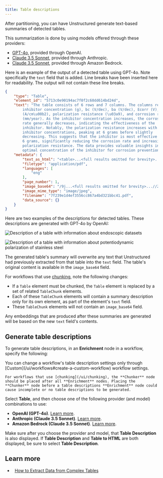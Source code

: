 ```yaml
---
title: Table descriptions
---
```


After partitioning, you can have Unstructured generate text-based summaries of detected tables.

This summarization is done by using models offered through these providers:

- [GPT-4o](https://openai.com/index/hello-gpt-4o/), provided through OpenAI.
- [Claude 3.5 Sonnet](https://www.anthropic.com/news/claude-3-5-sonnet), provided through Anthropic. 
- [Claude 3.5 Sonnet](https://aws.amazon.com/bedrock/claude/), provided through Amazon Bedrock.

Here is an example of the output of a detected table using GPT-4o. Note specifically the `text` field that is added.
Line breaks have been inserted here for readability. The output will not contain these line breaks.

```json
{
    "type": "Table",
    "element_id": "5713c0e90194ac7f0f2c60dd614bd24d",
    "text": "The table consists of 6 rows and 7 columns. The columns represent 
        inhibitor concentration (g), bc (V/dec), ba (V/dec), Ecorr (V), icorr 
        (A/cm\u00b2), polarization resistance (\u03a9), and corrosion rate 
        (mm/year). As the inhibitor concentration increases, the corrosion 
        rate generally decreases, indicating the effectiveness of the 
        inhibitor. Notably, the polarization resistance increases with higher 
        inhibitor concentrations, peaking at 6 grams before slightly 
        decreasing. This suggests that the inhibitor is most effective at 
        6 grams, significantly reducing the corrosion rate and increasing 
        polarization resistance. The data provides valuable insights into the 
        optimal concentration of the inhibitor for corrosion prevention.",
    "metadata": {
        "text_as_html": "<table>...<full results omitted for brevity>...</table>",
        "filetype": "application/pdf",
        "languages": [
            "eng"
        ],
        "page_number": 1,
        "image_base64": "/9j...<full results omitted for brevity>...//Z",
        "image_mime_type": "image/jpeg",
        "filename": "7f239e1d4ef3556cc867a4bd321bbc41.pdf",
        "data_source": {}
    }
}
```

Here are two examples of the descriptions for detected tables. These descriptions are generated with GPT-4o by OpenAI:

![Description of a table with information about endoscopic datasets](/img/enriching/Table-Description-1.png)

![Description of a table with information about potentiodynamic polarization of stainless steel](/img/enriching/Table-Description-2.png)

The generated table's summary will overwrite any text that Unstructured had previously extracted from that table into the `text` field. 
The table's original content is available in the `image_base64` field. 

For workflows that use [chunking](/ui/chunking), note the following changes:

- If a `Table` element must be chunked, the `Table` element is replaced by a set of related `TableChunk` elements.
- Each of these `TableChunk` elements will contain a summary description only for its own element, as part of the element's `text` field.
- These `TableChunk` elements will not contain an `image_base64` field.

Any embeddings that are produced after these summaries are generated will be based on the new `text` field's contents.

## Generate table descriptions


To generate table descriptions, in an **Enrichment** node in a workflow, specify the following:

<Note>
    You can change a workflow's table description settings only through [Custom](/ui/workflows#create-a-custom-workflow) workflow settings.
    
    For workflows that use [chunking](/ui/chunking), the **Chunker** node should be placed after all **Enrichment** nodes. Placing the 
    **Chunker** node before a table descriptions **Enrichment** node could cause incomplete or no table descriptions to be generated.
</Note>

<EnrichmentTableSummaryHiResOnly />

Select **Table**, and then choose one of the following provider (and model) combinations to use:

- **OpenAI (GPT-4o)**. [Learn more](https://openai.com/index/hello-gpt-4o/).
- **Anthropic (Claude 3.5 Sonnet)**. [Learn more](https://www.anthropic.com/news/claude-3-5-sonnet).
- **Amazon Bedrock (Claude 3.5 Sonnet)**. [Learn more](https://aws.amazon.com/bedrock/claude/).

Make sure after you choose the provider and model, that **Table Description** is also displayed. If **Table Description** and **Table to HTML** are both 
displayed, be sure to select **Table Description**.

## Learn more 

- <Icon icon="video" />&nbsp;&nbsp;[How to Extract Data from Complex Tables](https://unstructured.io/events/how-to-extract-data-from-complex-tables) 
